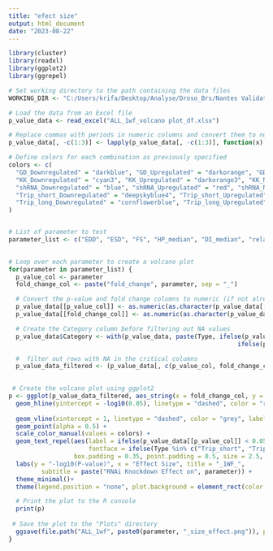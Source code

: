 ---
title: "efect size"
output: html_document
date: "2023-08-22"
---

```{r setup, include=FALSE}
library(cluster)
library(readxl)
library(ggplot2)
library(ggrepel)
```

```{r data setup, echo=TRUE}

# Set working directory to the path containing the data files
WORKING_DIR <- "C:/Users/krifa/Desktop/Analyse/Droso_Brs/Nantes Validations_Second_contrat/volcano_plots/ALL/1WF"

# Load the data from an Excel file
p_value_data <- read_excel("ALL_1wf_volcano plot_df.xlsx")

# Replace commas with periods in numeric columns and convert them to numeric
p_value_data[, -c(1:3)] <- lapply(p_value_data[, -c(1:3)], function(x) as.numeric(gsub(",", ".", x)))

# Define colors for each combination as previously specified
colors <- c(
  "GD_Downregulated" = "darkblue", "GD_Upregulated" = "darkorange", "GD_Nonsignificant" = "grey",
  "KK_Downregulated" = "cyan3", "KK_Upregulated" = "darkorange3", "KK_Nonsignificant" = "grey",
  "shRNA_Downregulated" = "blue", "shRNA_Upregulated" = "red", "shRNA_Nonsignificant" = "grey",
  "Trip_short_Downregulated" = "deepskyblue4", "Trip_short_Upregulated" = "coral2", "Trip_short_Nonsignificant" = "grey",
  "Trip_long_Downregulated" = "cornflowerblue", "Trip_long_Upregulated" = "darkred", "Trip_long_Nonsignificant" = "grey"
)


# List of parameter to test
parameter_list <- c("EDD", "ESD", "FS", "HP_median", "DI_median", "relaxtime", "SI_median", "AI", "SV", "CO", "peaked_median", "min.velocity", "max.velocity", "MAD_SI", "MAD_DI", "MAD_HP", "tt10r_median", "MAD_tt10r")
                    

# Loop over each parameter to create a volcano plot
for(parameter in parameter_list) {
  p_value_col <- parameter
  fold_change_col <- paste("fold_change", parameter, sep = "_")

  # Convert the p-value and fold change columns to numeric (if not already)
  p_value_data[[p_value_col]] <- as.numeric(as.character(p_value_data[[p_value_col]]))
  p_value_data[[fold_change_col]] <- as.numeric(as.character(p_value_data[[fold_change_col]]))

  # Create the Category column before filtering out NA values
  p_value_data$Category <- with(p_value_data, paste(Type, ifelse(p_value_data[[p_value_col]] < 0.05 & p_value_data[[fold_change_col]] > 1, "Upregulated",
                                                               ifelse(p_value_data[[p_value_col]] < 0.05 & p_value_data[[fold_change_col]] < 1, "Downregulated", "Nonsignificant")), sep = "_"))

  #  filter out rows with NA in the critical columns
  p_value_data_filtered <- (p_value_data[, c(p_value_col, fold_change_col, "fly_gene", "Type", "Category")])

    
 # Create the volcano plot using ggplot2
p <- ggplot(p_value_data_filtered, aes_string(x = fold_change_col, y = paste("-log10(", p_value_col, ")", sep = ""), color = "Category")) +
  geom_hline(yintercept = -log10(0.05), linetype = "dashed", color = "red") +
  
  geom_vline(xintercept = 1, linetype = "dashed", color = "grey", label = "Effect Size = 1") + 
  geom_point(alpha = 0.5) +
  scale_color_manual(values = colors) +
  geom_text_repel(aes(label = ifelse(p_value_data[[p_value_col]] < 0.05, as.character(fly_gene), ""), 
                      fontface = ifelse(Type %in% c("Trip_short", "Trip_long"), "italic", "bold")),
                  box.padding = 0.35, point.padding = 0.5, size = 2.5, max.overlaps = Inf) +
  labs(y = "-log10(P-value)", x = "Effect Size", title = "_1WF_",
         subtitle = paste("RNAi Knockdown Effect on", parameter)) +
  theme_minimal()+
  theme(legend.position = "none", plot.background = element_rect(color = "black", size = 0.5), panel.background = element_rect(color = "black", size = 0.5)) 

  # Print the plot to the R console
  print(p)
  
 # Save the plot to the "Plots" directory
  ggsave(file.path("ALL_1wf", paste0(parameter, "_size_effect.png")), plot = p, width = 6, height = 6, bg = "white")
}


```



